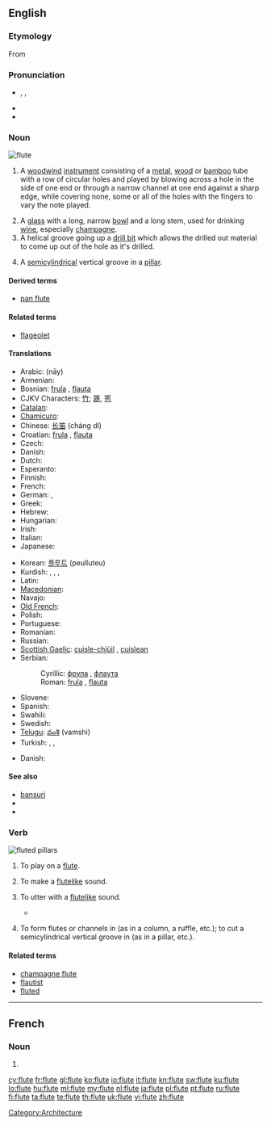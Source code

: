{{also|flûte}}
==English==

===Etymology===
From {{etyl|fro|en}} {{term|fleüte||lang=fro}}

===Pronunciation===
* {{enPR|floo͞t}}, {{IPA|/fluːt/}}, {{SAMPA|/flu:t/}}
* {{audio|en-us-flute.ogg|Audio (US)}}
* {{rhymes|uːt}}

===Noun===
[[Image:Western_concert_flute.jpg|thumb|flute {{gloss|woodwind instrument}}]]
{{en-noun}}

# {{context|musical instruments}} A [[woodwind]] [[instrument]] consisting of a [[metal]], [[wood]] or [[bamboo]] tube with a row of circular holes and played by blowing across a hole in the side of one end or through a narrow channel at one end against a sharp edge, while covering none, some or all of the holes with the fingers to vary the note played.
# A [[glass]] with a long, narrow [[bowl]] and a long stem, used for drinking [[wine]], especially [[champagne]]. <!--Note: "bowl" is the correct term to use here - confirmed at http://66.102.9.104/search?q=cache:N9GMnphl-vcJ:www.daacs.org/aboutDatabase/pdf/cataloging/Glass.pdf+%22parts+of+a+glass%22+stem&hl=en -->
# A helical groove going up a [[drill bit]] which allows the drilled out material to come up out of the hole as it's drilled.
# {{architecture}} A [[semicylindrical]] vertical groove in a [[pillar]].

====Derived terms====
* [[pan flute]]

====Related terms====
* [[flageolet]]

====Translations====
{{trans-top|woodwind instrument}}
* Arabic: {{Arab|[[ناي]]}} (nāy)
* Armenian: {{t-|hy|ֆլեյտա|tr=fleyta}}
* Bosnian: [[frula]] {{f}}, [[flauta]] {{f}}
* CJKV Characters: [[竹]]; [[篪]], [[竾]]
* [[Catalan]]: {{t+|ca|flauta|f}}
* [[Chamicuro]]: {{tø|ccc|ajtakli}}
* Chinese: [[长笛]] (cháng dí)
* Croatian: [[frula]] {{f}}, [[flauta]] {{f}}
* Czech: {{t+|cs|flétna|f}}
* Danish: {{t-|da|fløjte|c}}
* Dutch: {{t+|nl|fluit}}
* Esperanto: {{t-|eo|fluto|xs=Esperanto}}
* Finnish: {{t+|fi|huilu}}
* French: {{t+|fr|flûte|f}}
* German: {{t+|de|Flöte|f}}, {{t+|de|Querflöte|f}}
* Greek: {{t+|el|φλάουτο|n|tr=fláouto}}
* Hebrew: {{t+|he|חליל|m|alt= חָלִיל|tr=khalil}}
* Hungarian: {{t+|hu|fuvola}}
* Irish: {{t-|ga|fliúit|f|xs=Irish}}
* Italian: {{t+|it|flauto|m}}
* Japanese: {{t+|ja|フルート|tr=furūto}}
{{trans-mid}}
* Korean: [[플루트]] (peulluteu)
* Kurdish: {{t+|ku|bilûr|f}}, {{t+|ku|ney|f}}, {{t+|ku|fîq|f}}, {{t+|ku|bilûl|f}}
* Latin: {{t-|la|tibia|f|alt=tībia}}
* [[Macedonian]]: {{t-|mk|флејта|f|tr=fléjta}}
* Navajo: {{tø|nv|tsʼisǫ́ǫ́s}}
* [[Old French]]: {{tø|fro|fleüte|f}}
* Polish: {{t+|pl|flet|m}}
* Portuguese: {{t+|pt|flauta|f}}
* Romanian: {{t+|ro|flaut|n}}
* Russian: {{t+|ru|флейта|f|tr=fléjta}}
* [[Scottish Gaelic]]: [[cuisle-chiùil]] {{f}}, [[cuislean]] {{m}}
* Serbian:
*: Cyrillic: [[фрула]] {{f}}, [[флаута]] {{f}}
*: Roman: [[frula]] {{f}}, [[flauta]] {{f}}
* Slovene: {{t+|sl|flavta|f}}
* Spanish: {{t+|es|flauta|f}}
* Swahili: {{t+|sw|digali|xs=Swahili}}
* Swedish: {{t+|sv|flöjt}}
* [[Telugu]]: [[వంశి]] (vamshi)
* Turkish: {{t+|tr|zurna}},  {{t+|tr|sipsi}},  {{t|tr|flüt}}
{{trans-bottom}}

{{trans-top|glass}}
* Danish: {{t-|da|fløjte|c}}
{{trans-mid}}
{{trans-bottom}}

====See also====
* [[bansuri]]
* {{pedialite}}
* {{Wikisource1911Enc Citation|Flute}}

===Verb===
[[Image:Cincinnati-life-insurance-building-detail.jpg|thumb|fluted [[pillar]]s]]
{{en-verb|flutes|fluting|fluted}}

# {{intransitive}} To play on a [[#Noun|flute]].
# {{intransitive}} To make a [[flutelike]] sound.
# {{transitive}} To utter with a [[flutelike]] sound.
#* {{RQ:Wodehouse Offing|XIII|“Oh, there's my precious Poppet,” said Phyllis, as a distant barking reached the ears. “He's asking for his dinner, the sweet little angel. All right, darling, Mother's coming,” she '''fluted''', and buzzed off on the errand of mercy.}}
# {{transitive}} To form flutes or channels in (as in a column, a ruffle, etc.); to cut a semicylindrical vertical groove in (as in a pillar, etc.).

====Related terms====
* [[champagne flute]]
* [[flautist]]
* [[fluted]] {{pos_a}}

[[Category:Architecture]]

----

==French==

===Noun===
{{fr-noun|f}}

# {{alternative spelling of|flûte|lang=French}}

[[cy:flute]]
[[fr:flute]]
[[gl:flute]]
[[ko:flute]]
[[io:flute]]
[[it:flute]]
[[kn:flute]]
[[sw:flute]]
[[ku:flute]]
[[lo:flute]]
[[hu:flute]]
[[ml:flute]]
[[my:flute]]
[[nl:flute]]
[[ja:flute]]
[[pl:flute]]
[[pt:flute]]
[[ru:flute]]
[[fi:flute]]
[[ta:flute]]
[[te:flute]]
[[th:flute]]
[[uk:flute]]
[[vi:flute]]
[[zh:flute]]